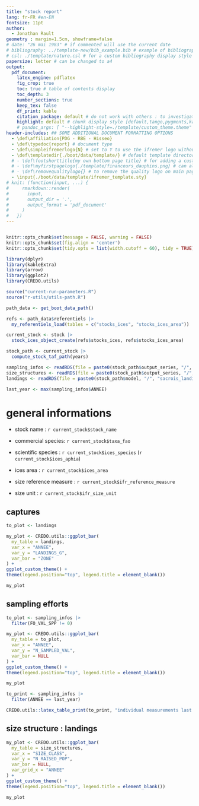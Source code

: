 ```yaml
---
title: "stock report"
lang: fr-FR #en-EN
fontsize: 11pt 
author: 
  - Jonathan Rault
geometry : margin=1.5cm, showframe=false
# date: "26 mai 1983" # if commented will use the current date
# bibliography: ../template-new/bib_example.bib # example of bibliography
# csl: ./template/nature.csl # for a custom bibliography display style [see e.g. https://www.zotero.org/styles]
papersize: letter # can be changed to a4
output: 
  pdf_document:
    latex_engine: pdflatex
    fig_crop: true
    toc: true # table of contents display
    toc_depth: 3
    number_sections: true
    keep_tex: false
    df_print: kable
    citation_package: default # do not work with others : to investigate
    highlight: default # chunk display style [default,tango,pygments,kate,monochrome,espresso,zenburn,haddock]
    # pandoc_args: [ "--highlight-style=./template/custom_theme.theme" ] # a custom highlight style to improve
header-includes: ## SOME ADDITIONAL DOCUMENT FORMATTING OPTIONS
  - \def\affiliation{PDG - RBE - Hisseo}
  - \def\typedoc{report} # document type
  - \def\simpleifremerlogo{N} # set to Y to use the ifremer logo without SIH text / other text will put no logo
  - \def\templatedir{./boot/data/template/} # default template directory
  # - \def\footshorttitle{my own bottom page title} # for adding a custom bottom page title [default is document title]
  # - \def\myfirstpagelogo{./template/financeurs_dauphins.png} # can also use custom ones, fixed height used for display
  # - \def\removequalitylogo{} # to remove the quality logo on main page, uncomment
  - \input{./boot/data/template/ifremer_template.sty}
# knit: (function(input, ...) {
#     rmarkdown::render(
#       input,
#       output_dir = '.',
#       output_format = 'pdf_document'
#     )
#   })
---
```


```r

```

```r
 
knitr::opts_chunk$set(message = FALSE, warning = FALSE)
knitr::opts_chunk$set(fig.align = 'center')
knitr::opts_chunk$set(tidy.opts = list(width.cutoff = 60), tidy = TRUE) # require formatR r-package ?

```

```r

library(dplyr)
library(kableExtra)
library(arrow)
library(ggplot2)
library(CREDO.utils)

```

```r

source("current-run-parameters.R")
source("r-utils/utils-path.R")

```

```r

path_data <- get_boot_data_path()

```

```r

refs <- path_data$referentiels |>
  my_referentiels_load(tables = c("stocks_ices", "stocks_ices_area"))

current_stock <- stock |>
  stock_ices_object_create(refs$stocks_ices, refs$stocks_ices_area)

stock_path <- current_stock |>
  compute_stock_taf_path(years)

```

```r

sampling_infos <- readRDS(file = paste0(stock_path$output_series, "/", "sampling_infos.rds"))
size_structures <- readRDS(file = paste0(stock_path$output_series, "/", "size_structures.rds"))
landings <- readRDS(file = paste0(stock_path$model, "/", "sacrois_landings.rds"))

last_year <- max(sampling_infos$ANNEE)

```

\newpage
# general informations

- stock name : `r current_stock$stock_name`

- commercial species: `r current_stock$taxa_fao`

- scientific species : `r current_stock$ices_species` (`r current_stock$ices_aphia`)

- ices area : `r current_stock$ices_area`

- size reference measure : `r current_stock$ifr_reference_measure`

- size unit : `r current_stock$ifr_size_unit`


## captures

```r

to_plot <- landings

my_plot <- CREDO.utils::ggplot_bar(
  my_table = landings,
  var_x = "ANNEE",
  var_y = "LANDINGS_G",
  var_bar = "ZONE"
) +
ggplot_custom_theme() +
theme(legend.position="top", legend.title = element_blank())

my_plot

```

## sampling efforts 

```r

to_plot <- sampling_infos |>
  filter(FO_VAL_SPP != 0)

my_plot <- CREDO.utils::ggplot_bar(
  my_table = to_plot,
  var_x = "ANNEE",
  var_y = "N_SAMPLED_VAL",
  var_bar = NULL
) +
ggplot_custom_theme() +
theme(legend.position="top", legend.title = element_blank())

my_plot

```

```r

to_print <- sampling_infos |>
  filter(ANNEE == last_year)

CREDO.utils::latex_table_print(to_print, "individual measurements last year (lan / dis)")

```

## size structure : landings

```r

my_plot <- CREDO.utils::ggplot_bar(
  my_table = size_structures,
  var_x = "SIZE_CLASS",
  var_y = "N_RAISED_POP",
  var_bar = NULL,
  var_grid_x = "ANNEE"
) +
ggplot_custom_theme() +
theme(legend.position="top", legend.title = element_blank())

my_plot

```
